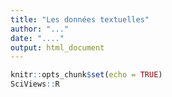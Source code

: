 ```yaml
---
title: "Les données textuelles"
author: "..."
date: "...."
output: html_document
---
```


```r
knitr::opts_chunk$set(echo = TRUE)
SciViews::R
```

